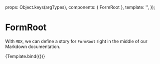 
<Meta title="MDX/FormRoot" component={FormRoot} />

  props: Object.keys(argTypes),
  components: { FormRoot },
  template: '<FormRoot v-bind="$props" />',
});

# FormRoot

With `MDX`, we can define a story for `FormRoot` right in the middle of our
Markdown documentation.

<Canvas>
  <Story 
    name="FormRoot"
    args={{}}
  >
    {Template.bind({})}
  </Story>
</Canvas>